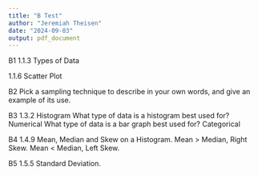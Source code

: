 ```yaml
---
title: "B Test"
author: "Jeremiah Theisen"
date: "2024-09-03"
output: pdf_document
---
```


B1
1.1.3 Types of Data 

1.1.6 Scatter Plot

B2 Pick a sampling technique to describe in your own words, and give an example of its use. 

B3 
1.3.2 Histogram 
What type of data is a histogram best used for? Numerical
What type of data is a bar graph best used for? Categorical

B4 
1.4.9 Mean, Median and Skew on a Histogram. Mean > Median, Right Skew. Mean < Median, Left Skew.

B5 
1.5.5 Standard Deviation.